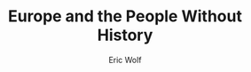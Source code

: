 ---
lastupdated:  2020-08-16
title: 'Europe and the People Without History'
author: 'Eric Wolf'
published: true
cover: './europe-history.jpg'
type: ['antibook']
url: 'https://www.librarything.com/work/144612/'
---